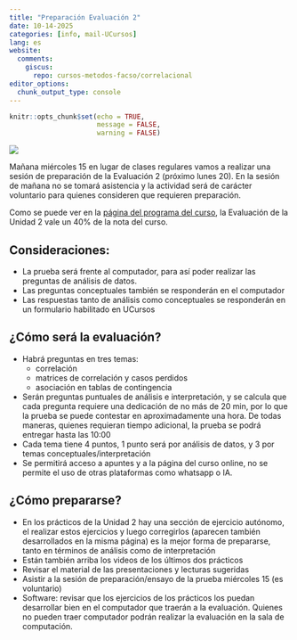 ```yaml
---
title: "Preparación Evaluación 2"
date: 10-14-2025
categories: [info, mail-UCursos]
lang: es
website:
  comments:
    giscus:
      repo: cursos-metodos-facso/correlacional
editor_options: 
  chunk_output_type: console
---
```


```r
knitr::opts_chunk$set(echo = TRUE, 
                      message = FALSE,
                      warning = FALSE)
```

![](/news/images/evaluacion.png)

Mañana miércoles 15 en lugar de clases regulares vamos a realizar una sesión de preparación de la Evaluación 2 (próximo lunes 20). En la sesión de mañana no se tomará asistencia y la actividad será de carácter voluntario para quienes consideren que  requieren preparación.

Como se puede ver en la [página del programa del curso](/syllabus.html), la Evaluación de la Unidad 2 vale un 40% de la nota del curso.

## Consideraciones:

- La prueba será frente al computador, para así poder realizar las preguntas de análisis de datos. 
- Las preguntas conceptuales también se responderán en el computador
- Las respuestas tanto de análisis como conceptuales se responderán en un formulario habilitado en UCursos

## ¿Cómo será la evaluación?

- Habrá preguntas en tres temas:
  - correlación
  - matrices de correlación y casos perdidos
  - asociación en tablas de contingencia
- Serán preguntas puntuales de análisis e interpretación, y se calcula que cada pregunta requiere una dedicación de no más de 20 min, por lo que la prueba se puede contestar en aproximadamente una hora. De todas maneras, quienes requieran tiempo adicional, la prueba se podrá entregar hasta las 10:00
- Cada tema tiene 4 puntos, 1 punto será por análisis de datos, y 3 por temas conceptuales/interpretación
- Se permitirá  acceso a apuntes y a la página del curso online, no se permite el uso de otras plataformas como whatsapp o IA.

## ¿Cómo prepararse?

- En los prácticos de la Unidad 2 hay una sección de ejercicio autónomo, el realizar estos ejercicios y luego corregirlos (aparecen también desarrollados en la misma página) es la mejor forma de prepararse, tanto en términos de análisis como de interpretación
- Están también arriba los videos de los últimos dos prácticos
- Revisar el material de las presentaciones y lecturas sugeridas
- Asistir a la sesión de preparación/ensayo de la prueba miércoles 15 (es voluntario)
- Software: revisar que los ejercicios de los prácticos los puedan desarrollar bien en el computador que traerán a la evaluación. Quienes no pueden traer computador podrán realizar la evaluación en la sala de computación. 


